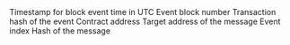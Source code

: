 <ParamField path="evt_block_time">
Timestamp for block event time in UTC
</ParamField>
<ParamField path="evt_block_number">
Event block number
</ParamField>
<ParamField path="evt_tx_hash">
Transaction hash of the event
</ParamField>
<ParamField path="contract_address">
Contract address
</ParamField>
<ParamField path="target">
Target address of the message
</ParamField>
<ParamField path="evt_index">
Event index
</ParamField>
<ParamField path="msgHash">
Hash of the message
</ParamField>
